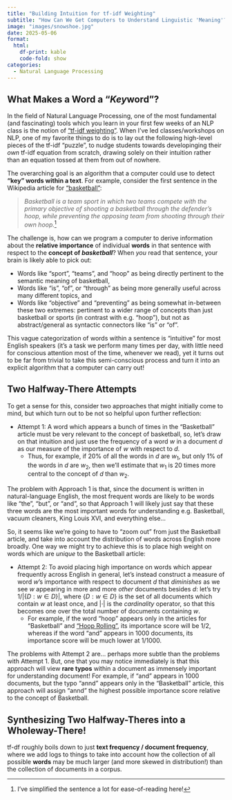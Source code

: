 ```yaml
---
title: "Building Intuition for tf-idf Weighting"
subtitle: "How Can We Get Computers to Understand Linguistic 'Meaning'?"
image: "images/snowshoe.jpg"
date: 2025-05-06
format:
  html:
    df-print: kable
    code-fold: show
categories:
  - Natural Language Processing
---
```


## What Makes a Word a "*Key*word"?

In the field of Natural Language Processing, one of the most fundamental (and fascinating) tools which you learn in your first few weeks of an NLP class is the notion of ["tf-idf weighting"](https://en.wikipedia.org/wiki/Tf%E2%80%93idf). When I've led classes/workshops on NLP, one of my favorite things to do is to lay out the following high-level pieces of the tf-idf "puzzle", to nudge students towards developinging their *own* tf-idf equation from scratch, drawing solely on their intuition rather than an equation tossed at them from out of nowhere.

The overarching goal is an algorithm that a computer could use to detect **"key" words within a text**. For example, consider the first sentence in the Wikipedia article for ["basketball"](https://en.wikipedia.org/wiki/Basketball):

> *Basketball is a team sport in which two teams compete with the primary objective of shooting a basketball through the defender's hoop, while preventing the opposing team from shooting through their own hoop.*^[I've simplified the sentence a lot for ease-of-reading here!]

The challenge is, how can we program a computer to derive information about the **relative importance** of individual **words** in that sentence with respect to the **concept of *basketball***? When *you* read that sentence, your brain is likely able to pick out:

* Words like "sport", "teams", and "hoop" as being directly pertinent to the semantic meaning of basketball,
* Words like "is", "of", or "through" as being more generally useful across many different topics, and
* Words like "objective" and "preventing" as being somewhat in-between these two extremes: pertinent to a wider range of concepts than just basketball or sports (in contrast with e.g. "hoop"), but not as abstract/general as syntactic connectors like "is" or "of".

This vague categorization of words within a sentence is "intuitive" for most English speakers (it's a task we perform many times per day, with little need for conscious attention most of the time, whenever we read), yet it turns out to be far from trivial to take this semi-conscious process and turn it into an explicit algorithm that a computer can carry out!

## Two Halfway-There Attempts

To get a sense for this, consider two approaches that might initially come to mind, but which turn out to be not so helpful upon further reflection:

* Attempt 1: A word which appears a bunch of times in the "Basketball" article must be very relevant to the concept of basketball, so, let's draw on that intuition and just use the frequency of a word $w$ in a document $d$ as our measure of the importance of $w$ with respect to $d$.
  * Thus, for example, if 20% of all the words in $d$ are $w_1$, but only 1% of the words in $d$ are $w_2$, then we'll estimate that $w_1$ is 20 times more central to the concept of $d$ than $w_2$.

The problem with Approach 1 is that, since the document is written in natural-language English, the most frequent words are likely to be words like "the", "but", or "and", so that Approach 1 will likely just say that these three words are the most important words for understanding e.g. Basketball, vacuum cleaners, King Louis XVI, and everything else...

So, it seems like we're going to have to "zoom out" from just the Basketball article, and take into account the distribution of words across English more broadly. One way we might try to achieve this is to place high weight on words which are *unique* to the Basketball article:

* Attempt 2: To avoid placing high importance on words which appear frequently across English in general, let's instead construct a measure of word $w$'s importance with respect to document $d$ that *diminishes* as we see $w$ appearing in more and more *other* documents besides $d$: let's try $1/|\{D: w \in D\}|$, where $\{D: w \in D\}$ is the set of all documents which contain $w$ at least once, and $| \cdot |$ is the *cardinality* operator, so that this becomes one over the total number of documents containing $w$.
  * For example, if the word "hoop" appears only in the articles for "Basketball" and ["Hoop Rolling"](https://en.wikipedia.org/wiki/Hoop_rolling), its importance score will be $1/2$, whereas if the word "and" appears in 1000 documents, its importance score will be much lower at $1/1000$.

The problems with Attempt 2 are... perhaps more subtle than the problems with Attempt 1. But, one that you may notice immediately is that this approach will view **rare typos** within a document as immensely important for understanding document! For example, if "and" appears in 1000 documents, but the typo "annd" appears only in the "Basketball" article, this approach will assign "annd" the highest possible importance score relative to the concept of Basketball.

## Synthesizing Two Halfway-Theres into a Wholeway-There!

tf-df roughly boils down to just **text frequency / document frequency**, where we add logs to things to take into account how the collection of all possible **words** may be much larger (and more skewed in distribution!) than the collection of documents in a corpus.

